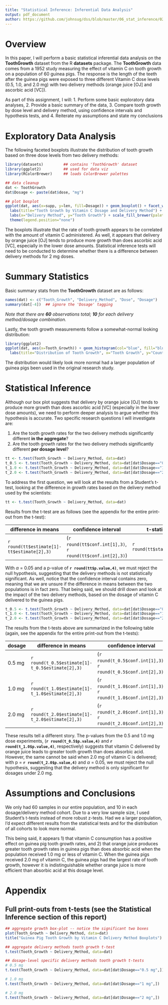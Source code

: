 ```yaml
---
title: "Statistical Inference: Inferential Data Analysis"
output: pdf_document
author: https://github.com/johnsug/dss/blob/master/06_stat_inference/02_inference.Rmd
---
```


# Overview

In this paper, I will perform a basic statistical inferential data analysis on the **ToothGrowth** dataset from the R **datasets** package. The **ToothGrowth** data comes from a 1952 study measuring the effect of vitamin C on tooth growth on a population of 60 guinea pigs. The response is the length of the teeth after the guinea pigs were exposed to three different Vitamin C dose levels (0.5, 1.0, and 2.0 mg) with two delivery methods (orange juice [OJ] and ascorbic acid [VC]).

As part of this assignment, I will:
1. Perform some basic exploratory data analyses, 
2. Provide a basic summary of the data, 
3. Compare tooth growth by dose level and delivery method, using confidence intervals and hypothesis tests, and 
4. Reiterate my assumptions and state my conclusions

# Exploratory Data Analysis

The following faceted boxplots illustrate the distribution of tooth growth based on three dose levels from two delivery methods:

```r
library(datasets)         ## contains 'ToothGrowth' dataset
library(ggplot2)          ## used for data viz
library(RColorBrewer)     ## loads ColorBrewer palettes

## data cleanup
dat <- ToothGrowth
dat$Dosage <- paste(dat$dose, "mg")

## plot bosplot
ggplot(dat, aes(x=supp, y=len, fill=Dosage)) + geom_boxplot() + facet_wrap(~Dosage) + 
  labs(title="Tooth Growth by Vitamin C Dosage and Delivery Method") + 
  labs(x="Delivery Method", y="Tooth Growth") + scale_fill_brewer(palette="RdYlBu") + 
  theme(legend.position="none")
```

The boxplots illustrate that the rate of tooth growth appears to be correlated with the amount of vitamin C administered. As well, it appears that delivery by orange juice [OJ] tends to produce more growth than does ascorbic acid [VC], especially in the lower dose amounts. Statistical inference tests will need to be conducted to determine whether there is a difference between delivery methods for 2 mg doses.

# Summary Statistics

Basic summary stats from the **ToothGrowth** dataset are as follows:

```r
names(dat) <- c("Tooth_Growth", "Delivery_Method", "Dose", "Dosage")
summary(dat[-4])  ## ignore the 'Dosage' tagging
```

*Note that there are **60** observations total; **10** for each delivery method/dosage combination.*

Lastly, the tooth growth measurements follow a somewhat-normal looking distribution:

```r
library(ggplot2)
ggplot(dat, aes(x=Tooth_Growth)) + geom_histogram(col="blue", fill="blue", binwidth=4, alpha=".3") + 
  labs(title="Distribution of Tooth Growth", x="Tooth Growth", y="Count")
```

The distribution would likely look more normal had a larger population of guinea pigs been used in the original research study.

# Statistical Inference

Although our box plot suggests that delivery by orange juice [OJ] tends to produce more growth than does ascorbic acid [VC] (especially in the lower dose amounts), we need to perform deeper analysis to argue whether this hypothesis is accurate. Two specific research questions I will investigate are:

1. Are the tooth growth rates for the two delivery methods significantly different **in the aggregate**?
2. Are the tooth growth rates for the two delivery methods significantly different **per dosage level**?

```r
tt <- t.test(Tooth_Growth ~ Delivery_Method, data=dat)
t_0.5 <- t.test(Tooth_Growth ~ Delivery_Method, data=dat[dat$Dosage=="0.5 mg",])
t_1.0 <- t.test(Tooth_Growth ~ Delivery_Method, data=dat[dat$Dosage=="1 mg",])
t_2.0 <- t.test(Tooth_Growth ~ Delivery_Method, data=dat[dat$Dosage=="2 mg",])
```

To address the first question, we will look at the results from a Student's t-test, looking at the difference in growth rates based on the delivery method used by the scientists:

```r
tt <- t.test(Tooth_Growth ~ Delivery_Method, data=dat)
```

Results from the t-test are as follows (see the appendix for the entire print-out from the t-test):

| difference in means | confidence interval |t-statistic | degrees of freedom | p-value |
|---------------------|---------------------|------------|--------------------|---------|
| `r round(tt$estimate[1]-tt$estimate[2],3)` | (`r round(tt$conf.int[1],3)`, `r round(tt$conf.int[2],3)`) | `r round(tt$statistic,3)` | `r round(tt$parameter,3)` | `r round(tt$p.value,4)` | 

With $\alpha$ = 0.05 and a p-value of **`r round(tt$p.value,4)`**, we must reject the null hypothesis, suggesting that the delivery methods is not statistically significant. As well, notice that the confidence interval contains zero, meaning that we are unsure if the difference in means between the two populations is in fact zero. That being said, we should drill down and look at the impact of the two delivery methods, based on the dosage of vitamin C delivered to the guinea pigs. 

```r
t_0.5 <- t.test(Tooth_Growth ~ Delivery_Method, data=dat[dat$Dosage=="0.5 mg",])
t_1.0 <- t.test(Tooth_Growth ~ Delivery_Method, data=dat[dat$Dosage=="1 mg",])
t_2.0 <- t.test(Tooth_Growth ~ Delivery_Method, data=dat[dat$Dosage=="2 mg",])
```

The results from the t-tests above are summarized in the following table (again, see the appendix for the entire print-out from the t-tests):

| dosage | difference in means | confidence interval | t-statistic | degrees of freedom | p-value |
|--------|---------------------|---------------------|-------------|--------------------|---------|
| 0.5 mg | `r round(t_0.5$estimate[1]-t_0.5$estimate[2],3)` | (`r round(t_0.5$conf.int[1],3)`, `r round(t_0.5$conf.int[2],3)`) | `r round(t_0.5$statistic,3)` | `r round(t_0.5$parameter,3)` | `r round(t_0.5$p.value,4)` | 
| 1.0 mg | `r round(t_1.0$estimate[1]-t_1.0$estimate[2],3)` | (`r round(t_1.0$conf.int[1],3)`, `r round(t_1.0$conf.int[2],3)`) | `r round(t_1.0$statistic,3)` | `r round(t_1.0$parameter,3)` | `r round(t_1.0$p.value,4)` | 
| 2.0 mg | `r round(t_2.0$estimate[1]-t_2.0$estimate[2],3)` | (`r round(t_2.0$conf.int[1],3)`, `r round(t_2.0$conf.int[2],3)`) | `r round(t_2.0$statistic,3)` | `r round(t_2.0$parameter,3)` | `r round(t_2.0$p.value,4)` | 

These results tell a different story. The p-values from the 0.5 and 1.0 mg dose experiments, (**`r round(t_0.5$p.value,4)`** and
**`r round(t_1.0$p.value,4)`**, respectively) suggests that vitamin C delivered by orange juice leads to greater tooth growth than does absorbic acid.  However, the same cannot be said when 2.0 mg of vitamin C is delivered; with p = **`r round(t_2.0$p.value,4)`** and $\alpha$ = 0.05, we must reject the null hypothesis, suggesting that the delivery method is only significant for dosages under 2.0 mg.

# Assumptions and Conclusions

We only had 60 samples in our entire population, and 10 in each dosage/delivery method cohort. Due to a very low sample size, I used Student's t-tests instead of more robust z-tests. Had we a larger population, I'd expect different results from the statistical tests and for the distribution of all cohorts to look more normal.

This being said, it appears 1) that vitamin C consumption has a positive effect on guinea pig tooth growth rates, and 2) that orange juice produces greater tooth growth rates in guinea pigs than does absorbic acid when the population received 1.0 mg or less of vitamin C. When the guinea pigs received 2.0 mg of vitamin C, the guinea pigs had the largest rate of tooth growth, however it is indistinguishable whether orange juice is more efficient than absorbic acid at this dosage level.

\newpage

# Appendix

## Full print-outs from t-tests (see the **Statistical Inference** section of this report)

```r
## aggregate growth box-plot -- notice the significant two boxes 
plot(Tooth_Growth ~ Delivery_Method, data=dat)
title("Guinea Pig Tooth Growth by Vitamin C Delivery Method Boxplots")

## aggregate delivery methods tooth growth t-test
t.test(Tooth_Growth ~ Delivery_Method, data=dat)

## dosage-level specific delivery methods tooth growth t-tests
# 0.5 mg
t.test(Tooth_Growth ~ Delivery_Method, data=dat[dat$Dosage=="0.5 mg",])

# 1.0 mg
t.test(Tooth_Growth ~ Delivery_Method, data=dat[dat$Dosage=="1 mg",])

# 2.0 mg
t.test(Tooth_Growth ~ Delivery_Method, data=dat[dat$Dosage=="2 mg",])
```
